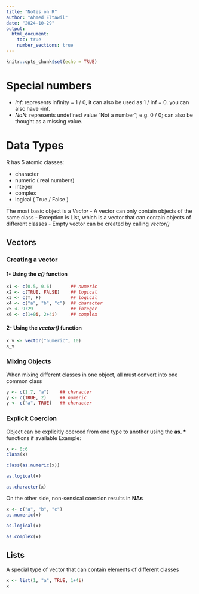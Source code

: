 ```yaml
---
title: "Notes on R"
author: "Ahmed Eltawil"
date: "2024-10-29"
output: 
  html_document: 
    toc: true
    number_sections: true
---
```


```r
knitr::opts_chunk$set(echo = TRUE)
```

# Special numbers

- *Inf*: represents infinity = 1 / 0, it can also be used as 1 / inf = 0.
         you can also have -inf.
- *NaN*: represents undefined value "Not a number"; e.g. 0 / 0; can also be
         thought as a missing value.


# Data Types

R has 5 atomic classes:

- character
- numeric ( real numbers)
- integer
- complex
- logical ( True / False )

The most basic object is a *Vector*
- A vector can only contain objects of the same class
- Exception is List, which is a vector that can contain objects of different
  classes
- Empty vector can be created by calling *vector()*

## Vectors

### Creating a vector

#### 1- Using the *c()* function
```r
x1 <- c(0.5, 0.6)       ## numeric
x2 <- c(TRUE, FALSE)    ## logical
x3 <- c(T, F)           ## logical
x4 <- c("a", "b", "c")  ## character
x5 <- 9:29              ## integer
x6 <- c(1+0i, 2+4i)     ## complex
```
#### 2- Using the *vector()* function
```r
x_v <- vector("numeric", 10)
x_v
```

### Mixing Objects
When mixing different classes in one object, all must convert into one common
class
```r
y <- c(1.7, "a")    ## character
y <- c(TRUE, 2)     ## numeric
y <- c("a", TRUE)   ## character
```

### Explicit Coercion
Object can be explicitly coerced from one type to another using the **as. \***
functions if available
Example:
```r
x <- 0:6
class(x)
```
```r
class(as.numeric(x))
```
```r
as.logical(x)
```
```r
as.character(x)
```

On the other side, non-sensical coercion results in **NAs**

```r
x <- c("a", "b", "c")
as.numeric(x)
```
```r
as.logical(x)
```
```r
as.complex(x)
```

## Lists

A special type of vector that can contain elements of different classes

```r
x <- list(1, "a", TRUE, 1+4i)
x
```


